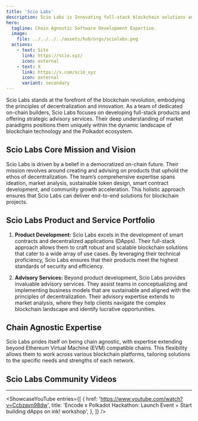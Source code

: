 ```yaml
---
title: 'Scio Labs'
description: Scio Labs is Innovating full-stack blockchain solutions and advisory services for a democratized on-chain future.
hero:
  tagline: Chain Agnostic Software Development Expertise.
  image: 
    file: ../../../../assets/hub/orgs/sciolabs.png
  actions:
    - text: Site
      link: https://scio.xyz/
      icon: external
    - text: X
      link: https://x.com/scio_xyz
      icon: external
      variant: secondary
---
```



Scio Labs stands at the forefront of the blockchain revolution, embodying the principles of decentralization and innovation. As a team of dedicated on-chain builders, Scio Labs focuses on developing full-stack products and offering strategic advisory services. Their deep understanding of market paradigms positions them uniquely within the dynamic landscape of blockchain technology and the Polkadot ecosystem.

## Scio Labs Core Mission and Vision
Scio Labs is driven by a belief in a democratized on-chain future. Their mission revolves around creating and advising on products that uphold the ethos of decentralization. The team’s comprehensive expertise spans ideation, market analysis, sustainable token design, smart contract development, and community growth acceleration. This holistic approach ensures that Scio Labs can deliver end-to-end solutions for blockchain projects.

## Scio Labs Product and Service Portfolio
1. **Product Development:** Scio Labs excels in the development of smart contracts and decentralized applications (DApps). Their full-stack approach allows them to craft robust and scalable blockchain solutions that cater to a wide array of use cases. By leveraging their technical proficiency, Scio Labs ensures that their products meet the highest standards of security and efficiency.

2. **Advisory Services:** Beyond product development, Scio Labs provides invaluable advisory services. They assist teams in conceptualizing and implementing business models that are sustainable and aligned with the principles of decentralization. Their advisory expertise extends to market analysis, where they help clients navigate the complex blockchain landscape and identify lucrative opportunities.

## Chain Agnostic Expertise
Scio Labs prides itself on being chain agnostic, with expertise extending beyond Ethereum Virtual Machine (EVM) compatible chains. This flexibility allows them to work across various blockchain platforms, tailoring solutions to the specific needs and strengths of each network.


## Scio Labs Community Videos
----------------
<ShowcaseYouTube
  entries={[
          {
      href: 'https://www.youtube.com/watch?v=Ccbzavn98dw',
      title: 'Encode x Polkadot Hackathon: Launch Event + Start building dApps on ink! workshop',
     },
  ]}
/>